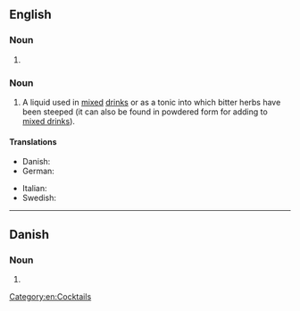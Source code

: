 ==English==
{{wikipedia}}

===Noun===
{{head|en|noun plural form}}

# {{plural of|bitter|lang=en}}

===Noun===
{{en-noun|bitters}}

# A liquid used in [[mix]]ed [[drink]]s or as a tonic into which bitter herbs have been steeped (it can also be found in powdered form for adding to [[mixed drink]]s).

====Translations====
{{trans-top|beverage}}
* Danish: {{t|da|bitter|c}}
* German: {{t+|de|Bitter|m}}
{{trans-mid}}
* Italian: {{t+|it|bitter|m}}
* Swedish: {{t+|sv|bitter|c}}
{{trans-bottom}}

[[Category:en:Cocktails]]

----

==Danish==

===Noun===
{{head|da|noun form|g=c}}

# {{genitive singular indefinite of|bitter|lang=da}}